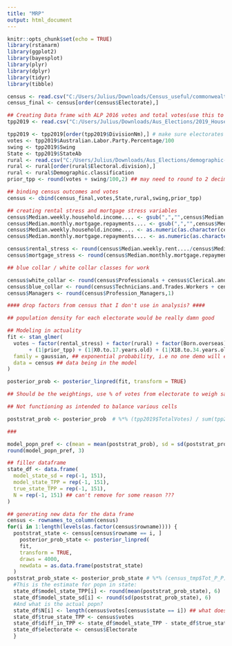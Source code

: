 ---
title: "MRP"
output: html_document
---

```{r setup, include=FALSE}
knitr::opts_chunk$set(echo = TRUE)
library(rstanarm)
library(ggplot2)
library(bayesplot)
library(plyr)
library(dplyr)
library(tidyr)
library(tibble)
```

```{R Census prep}
census <- read.csv("C:/Users/Julius/Downloads/Census_useful/commonwealth_electorate_data.csv", header = TRUE)
census_final <- census[order(census$Electorate),]
```

```{R 2016 election prep}

## Creating Data frame with ALP 2016 votes and total votes(use this to decrease the total number of people in an electorate?)
tpp2019 <- read.csv("C:/Users/Julius/Downloads/Aus_Elections/2019_HouseTppByDivision.csv") ## Two Party pref, so even with Labor/Lib dead last should still give data for those two

tpp2019 <- tpp2019[order(tpp2019$DivisionNm),] # make sure electorates are in correct order
votes <- tpp2019$Australian.Labor.Party.Percentage/100
swing <- tpp2019$Swing
State <- tpp2019$StateAb
rural <- read.csv("C:/Users/Julius/Downloads/Aus_Elections/demographic-classification-as-at-3-july-2020.xlsx - Australia - demographic classif.csv")
rural <- rural[order(rural$Electoral.division),]
rural <- rural$Demographic.classification
prior_tpp <- round(votes + swing/100,2) ## may need to round to 2 decimal points, could be overly specific with 3
```
```{r binning}

## binding census outcomes and votes
census <- cbind(census_final,votes,State,rural,swing,prior_tpp)

## creating rental stress and mortgage stress variables
census$Median.weekly.household.income.... <- gsub(",","",census$Median.weekly.household.income....) ## x,xxx format for numbers is preventing conversion to numeric
census$Median.monthly.mortgage.repayments.... <- gsub(",","",census$Median.monthly.mortgage.repayments....) 
census$Median.weekly.household.income.... <- as.numeric(as.character(census$Median.weekly.household.income....))
census$Median.monthly.mortgage.repayments.... <- as.numeric(as.character(census$Median.monthly.mortgage.repayments....))

census$rental_stress <- round(census$Median.weekly.rent..../census$Median.weekly.household.income...., 2)
census$mortgage_stress <- round(census$Median.monthly.mortgage.repayments..../census$Median.weekly.household.income....,1)

## blue collar / white collar classes for work

census$white_collar <- round(census$Professionals + census$Clerical.and.Administrative.Workers + census$Community.and.Personal.Service.Workers,1)
census$blue_collar <- round(census$Technicians.and.Trades.Workers + census$Sales.Workers + census$Machinery.Operators.and.Drivers + census$Labourers,1) 
census$Managers <- round(census$Profession_Managers,1)

#### drop factors from census that I don't use in analysis? ####

## population density for each electorate would be really damn good
```
```{r manipulation}

## Modeling in actuality
fit <- stan_glmer(
  votes ~ factor(rental_stress) + factor(rural) + factor(Born.overseas) + factor(blue_collar) + factor(white_collar) + factor(Managers)
       + (1|prior_tpp) + (1|X0.to.17.years.old) + (1|X18.to.34.years.old) + (1|X35.to.49.years.old) + (1|X50.to.64.years.old) +(1|X65.to.79.years.old) + (1|X80.years.old.and.over),
  family = gaussian, ## exponential probability, i.e no one demo will ever vote 100% one way
  data = census ## data being in the model
)

posterior_prob <- posterior_linpred(fit, transform = TRUE)

## Should be the weightings, use % of votes from electorate to weigh sample 

## Not functioning as intended to balance various cells

poststrat_prob <- posterior_prob  # %*% (tpp2019$TotalVotes) / sum(tpp2019$TotalVotes)

###

model_popn_pref <- c(mean = mean(poststrat_prob), sd = sd(poststrat_prob))
round(model_popn_pref, 3)

## filler dataframe 
state_df <- data.frame(
  model_state_sd = rep(-1, 151),
  model_state_TPP = rep(-1, 151),
  true_state_TPP = rep(-1, 151),
  N = rep(-1, 151) ## can't remove for some reason ???
)

## generating new data for the data frame
census <- rownames_to_column(census)
for(i in 1:length(levels(as.factor(census$rowname)))) {
  poststrat_state <- census[census$rowname == i, ]
    posterior_prob_state <- posterior_linpred(
    fit,
    transform = TRUE,
    draws = 4000,
    newdata = as.data.frame(poststrat_state)
  )
poststrat_prob_state <- posterior_prob_state # %*% (census_tmp$Tot_P_P) / sum(census_tmp$Tot_P_P)
  #This is the estimate for popn in state:
  state_df$model_state_TPP[i] <- round(mean(poststrat_prob_state), 6)
  state_df$model_state_sd[i] <- round(sd(poststrat_prob_state), 6)
  #And what is the actual popn?
  state_df$N[i] <- length(census$votes[census$state == i]) ## what does this do?
  state_df$true_state_TPP <- census$votes
  state_df$diff_in_TPP <- state_df$model_state_TPP - state_df$true_state_TPP
  state_df$electorate <- census$Electorate
  }

```
